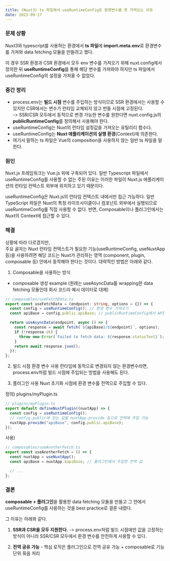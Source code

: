 ```yaml
---
title: (Nuxt3) ts 파일에서 useRuntimeConfig로 환경변수를 못 가져오는 이유
date: 2023-09-17
---
```


### 문제 상황

Nuxt3와 typescript를 사용하는 환경에서 **ts 파일**에 **import.meta.env**로 환경변수를 가져와 data fetching 모듈을 만들려고 했다.

이 경우 SSR 환경과 CSR 환경에서 모두 env 변수를 가져오기 위해 nuxt.config에서 정의한 뒤 **useRuntimeConfig**를 통해 해당 변수를 가져와야 하지만 ts 파일에서 useRuntimeConfig의 설정을 가져올 수 없었다.

### 중간 정리

- process.env는 **빌드 시점** 변수를 주입하는 방식이므로 SSR 환경에서는 사용할 수 있지만 CSR에서는 변수가 런타임 교체되지 않고 번들 시점에 고정된다.
  <br />
  -> SSR/CSR 모두에서 동적으로 변경 가능한 변수를 원한다면 nuxt.config.js의 **publicRuntimeConfig**를
  정의해서 사용해야 한다.
- useRuntimeConfig는 Nuxt의 런타임 설정값을 가져오는 유틸리티 함수다.
- useRuntimeConfig는 **Nuxt 애플리케이션의 실행 환경**(Context)에 의존한다.
- 여기서 말하는 ts 파일은 Vue의 composition을 사용하지 않는 일반 ts 파일을 말한다.

### 원인

Nuxt.js 프레임워크는 Vue.js 위에 구축되어 있다. 일반 Typescript 파일에서 useRuntimeConfig를 사용할 수 없는 주된 이유는
이러한 파일이 Nuxt.js 애플리케이션의 런타임 컨텍스트 외부에 위치하고 있기 때문이다.

useRuntimeConfig은 Nuxt.js의 런타임 컨텍스트 내에서만 접근 가능하다. 일반 TypeScript 파일은 Nuxt의 특정 라이프사이클이나
컴포넌트 외부에서 실행되므로 useRuntimeConfig를 직접 사용할 수 없다.
반면, Composable이나 플러그인에서는 Nuxt의 Context에 접근할 수 있다.

### 해결

상황에 따라 다르겠지만, <br/>
주요 골자는 Nuxt 런타임 컨텍스트가 필요한 기능(useRuntimeConfig, useNuxtApp 등)을 사용하려면 해당 코드는
Nuxt가 관리하는 영역 (component, plugin, composable 등) 안에서 동작해야 한다는 것이다. 대략적인 방법은 아래와 같다.

1. Composable을 사용하는 방식

- composable 생성 example
  (원래는 useAsyncData를 wrapping한 data fetching 모듈인데 회사 코드라 예시 데이터로 대체)

```ts
// composables/useFetchData.ts
export const useFetchData = (endpoint: string, options = {}) => {
  const config = useRuntimeConfig(); // 환경 변수 가져오기
  const apiBase = config.public.apiBase; // publicRuntimeConfig에서 API Base URL

  return useAsyncData(endpoint, async () => {
    const response = await fetch(`${apiBase}/${endpoint}`, options);
    if (!response.ok) {
      throw new Error(`Failed to fetch data: ${response.statusText}`);
    }
    return await response.json();
  });
};
```

2. 빌드 시점 환경 변수 사용
   런타임에 동적으로 변경되지 않는 환경변수라면, process.env처럼 빌드 시점에 주입되는 방법을 사용해도 된다.

3. 플러그인 사용
   Nuxt 초기화 시점에 환경 변수를 전역으로 주입할 수 있다.

정의) plugins/myPlugin.ts

```ts
// plugins/myPlugin.ts
export default defineNuxtPlugin((nuxtApp) => {
  const config = useRuntimeConfig();
  // config.public에 있는 값을 nuxtApp.provide 등으로 전역에 주입 가능
  nuxtApp.provide("apiBase", config.public.apiBase);
});
```

사용)

```ts
// composables/useAnotherFetch.ts
export const useAnotherFetch = () => {
  const nuxtApp = useNuxtApp();
  const apiBase = nuxtApp.$apiBase; // 플러그인에서 주입한 전역 값

  // ...
};
```

### 결론

**composable + 플러그인**을 활용한 data fetching 모듈을 만들고 그 안에서 useRuntimeConfig를 사용하는 것을 best practice로 결론 내렸다.

그 이유는 아래와 같다.

1. **SSR과 CSR을 모두 지원한다.**
   -> process.env처럼 빌드 시점에만 값을 고정하는 방식이 아니라 SSR/CSR 모두에서 환경 변수를 안전하게 사용할 수 있다.

2. **전역 공유 가능** - 핵심 로직은 플러그인으로 전역 공유 가능 + composable로 기능 단위 묶음 처리
